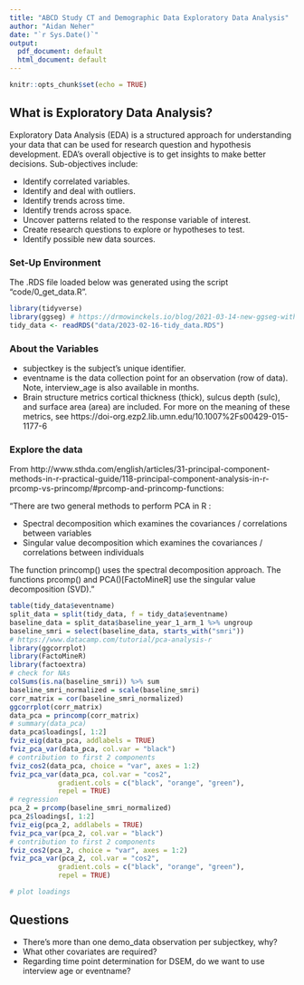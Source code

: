 ```yaml
---
title: "ABCD Study CT and Demographic Data Exploratory Data Analysis"
author: "Aidan Neher"
date: "`r Sys.Date()`"
output:
  pdf_document: default
  html_document: default
---
```


```r
knitr::opts_chunk$set(echo = TRUE)
```

## What is Exploratory Data Analysis?

Exploratory Data Analysis (EDA) is a structured approach for understanding your data that can be used for research question and hypothesis development. EDA's overall objective is to get insights to make better decisions. Sub-objectives include:

- Identify correlated variables.
- Identify and deal with outliers.
- Identify trends across time.
- Identify trends across space. 
- Uncover patterns related to the response variable of interest.
- Create research questions to explore or hypotheses to test.
- Identify possible new data sources.

### Set-Up Environment

The .RDS file loaded below was generated using the script "code/0_get_data.R". 

```r
library(tidyverse)
library(ggseg) # https://drmowinckels.io/blog/2021-03-14-new-ggseg-with-geom/
tidy_data <- readRDS("data/2023-02-16-tidy_data.RDS")
```

### About the Variables

* subjectkey is the subject's unique identifier.
* eventname is the data collection point for an observation (row of data). Note, interview_age is also available in months.
* Brain structure metrics cortical thickness (thick), sulcus depth (sulc), and surface area (area) are included. For more on the meaning of these metrics, see https://doi-org.ezp2.lib.umn.edu/10.1007%2Fs00429-015-1177-6

### Explore the data

From http://www.sthda.com/english/articles/31-principal-component-methods-in-r-practical-guide/118-principal-component-analysis-in-r-prcomp-vs-princomp/#prcomp-and-princomp-functions: 

"There are two general methods to perform PCA in R :

* Spectral decomposition which examines the covariances / correlations between variables
* Singular value decomposition which examines the covariances / correlations between individuals

The function princomp() uses the spectral decomposition approach. The functions prcomp() and PCA()[FactoMineR] use the singular value decomposition (SVD)."

```r
table(tidy_data$eventname)
split_data = split(tidy_data, f = tidy_data$eventname)
baseline_data = split_data$baseline_year_1_arm_1 %>% ungroup
baseline_smri = select(baseline_data, starts_with("smri"))
# https://www.datacamp.com/tutorial/pca-analysis-r
library(ggcorrplot)
library(FactoMineR)
library(factoextra)
# check for NAs
colSums(is.na(baseline_smri)) %>% sum
baseline_smri_normalized = scale(baseline_smri)
corr_matrix = cor(baseline_smri_normalized)
ggcorrplot(corr_matrix)
data_pca = princomp(corr_matrix)
# summary(data_pca)
data_pca$loadings[, 1:2]
fviz_eig(data_pca, addlabels = TRUE)
fviz_pca_var(data_pca, col.var = "black")
# contribution to first 2 components
fviz_cos2(data_pca, choice = "var", axes = 1:2) 
fviz_pca_var(data_pca, col.var = "cos2",
            gradient.cols = c("black", "orange", "green"),
            repel = TRUE)
# regression
pca_2 = prcomp(baseline_smri_normalized)
pca_2$loadings[, 1:2]
fviz_eig(pca_2, addlabels = TRUE)
fviz_pca_var(pca_2, col.var = "black")
# contribution to first 2 components
fviz_cos2(pca_2, choice = "var", axes = 1:2) 
fviz_pca_var(pca_2, col.var = "cos2",
            gradient.cols = c("black", "orange", "green"),
            repel = TRUE)

# plot loadings

```

## Questions

* There's more than one demo_data observation per subjectkey, why?
* What other covariates are required?
* Regarding time point determination for DSEM, do we want to use interview age or eventname?